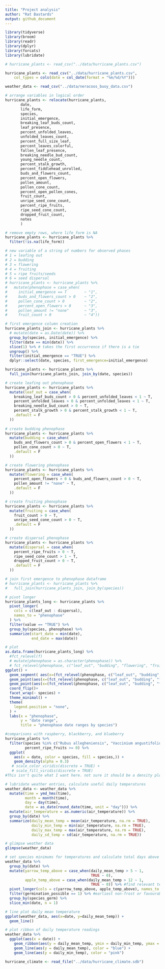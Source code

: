 ```yaml
---
title: "Project analysis"
author: "Rat Bastards"
output: github_document
---
```


```r
library(tidyverse)
library(broom)
library(readr)
library(dplyr)
library(forcats)
library(lubridate)
```

```r
# hurricane_plants <- read_csv("../data/hurricane_plants.csv")

hurricane_plants <- read_csv("../data/hurricane_plants.csv", 
    col_types = cols(date = col_date(format = "%m/%d/%Y")))

weather_data <- read_csv("../data/neracoos_buoy_data.csv")
```

```r
# arrange variables in logical order
hurricane_plants <- relocate(hurricane_plants, 
       date, 
       life_form, 
       species, 
       initial_emergence,
       breaking_leaf_buds_count,
       leaf_presence,
       percent_unfolded_leaves,
       unfolded_leaves_count,
       percent_full_size_leaf,
       percent_leaves_colorful,
       fallen_leaf_presence,
       breaking_needle_bud_count,
       young_needle_count,
       percent_stalk_growth,
       percent_fiddlehead_unrolled,
       buds_and_flowers_count,
       percent_open_flowers,
       pollen_amount,
       pollen_cone_count,
       percent_open_pollen_cones,
       fruit_count,
       unripe_seed_cone_count, 
       percent_ripe_fruits,
       ripe_seed_cone_count,
       dropped_fruit_count,
       notes
       )

# remove empty rows, where life_form is NA 
hurricane_plants <- hurricane_plants %>% 
  filter(!is.na(life_form))
```

```r
# new variable of a string of numbers for observed phases
# 1 = leafing out
# 2 = budding
# 3 = flowering
# 4 = fruiting
# 5 = ripe fruits/seeds
# 6 = seed dispersal
# hurricane_plants <- hurricane_plants %>%
#   mutate(phenophase = case_when(
#     initial_emergence == T        ~ "1",
#     buds_and_flowers_count > 0    ~ "2",
#     pollen_cone_count > 0         ~ "2",
#     percent_open_flowers > 0      ~ "3",
#     pollen_amount != "none"       ~ "3",
#     fruit_count > 0               ~ "4"))

# first emergence column creation
hurricane_plants_join <- hurricane_plants %>%
  # mutate(date = as.Date(date)) %>%
  group_by(species, initial_emergence) %>% 
  filter(date == min(date)) %>% 
  slice(1) %>% # takes the first occurrence if there is a tie
  ungroup() %>%
  filter(initial_emergence == "TRUE") %>%
  dplyr::select(date, species, first_emergence=initial_emergence)

hurricane_plants <- hurricane_plants %>%
  full_join(hurricane_plants_join, join_by(date, species))
```

```r
# create leafing out phenophase
hurricane_plants <- hurricane_plants %>%
  mutate(leaf_out = case_when(
    breaking_leaf_buds_count > 0 & percent_unfolded_leaves < 1 ~ T,
    percent_unfolded_leaves > 0 & percent_unfolded_leaves < 1 ~ T,
    breaking_needle_bud_count > 0 ~ T,
    percent_stalk_growth > 0 & percent_stalk_growth < 1 ~ T,
    .default = F
  ))
  
# create budding phenophase
hurricane_plants <- hurricane_plants %>%
  mutate(budding = case_when(
    buds_and_flowers_count > 0 & percent_open_flowers < 1 ~ T,
    pollen_cone_count > 0 ~ T,
    .default = F
  ))

# create flowering phenophase
hurricane_plants <- hurricane_plants %>%
  mutate(flowering = case_when(
    percent_open_flowers > 0 & buds_and_flowers_count > 0 ~ T,
    pollen_amount != "none" ~ T,
    .default = F
  ))

# create fruiting phenophase
hurricane_plants <- hurricane_plants %>%
  mutate(fruiting = case_when(
    fruit_count > 0 ~ T,
    unripe_seed_cone_count > 0 ~ T,
    .default = F
  ))

# create dispersal phenophase
hurricane_plants <- hurricane_plants %>%
  mutate(dispersal = case_when(
    percent_ripe_fruits > 0 ~ T,
    ripe_seed_cone_count > 1 ~ T,
    dropped_fruit_count > 0 ~ T,
    .default = F
  ))
```

```r
# join first emergence to phenophase dataframe
# hurricane_plants <- hurricane_plants %>%
#   full_join(hurricane_plants_join, join_by(species))

# pivot longer
hurricane_plants_long <- hurricane_plants %>%
  pivot_longer(
    cols = c(leaf_out : dispersal), 
    names_to = "phenophase"
  ) %>%
  filter(value == "TRUE") %>%
  group_by(species, phenophase) %>%
  summarize(start_date = min(date), 
            end_date = max(date))

# plot
as.data.frame(hurricane_plants_long) %>%
  #fct_relevel(f) 
  # mutate(phenophase = as.character(phenophase)) %>%
  # fct_relevel(phenophase, c("leaf_out", "budding", "flowering", "fruiting", "dispersal")) %>%
ggplot() +
  geom_segment( aes(x=(fct_relevel(phenophase, c("leaf_out", "budding", "flowering", "fruiting", "dispersal"))), xend=(fct_relevel(phenophase, c("leaf_out", "budding", "flowering", "fruiting", "dispersal"))), y=start_date, yend=end_date), color="grey") +
  geom_point(aes(x=(fct_relevel(phenophase, c("leaf_out", "budding", "flowering", "fruiting", "dispersal"))), y=start_date), color=rgb(0.2,0.7,0.1,0.5), size=3 ) +
  geom_point(aes(x=(fct_relevel(phenophase, c("leaf_out", "budding", "flowering", "fruiting", "dispersal"))), y=end_date), color=rgb(0.7,0.2,0.1,0.5), size=3 ) +
  coord_flip()+
  facet_wrap(~ species) +
  theme_minimal() +
  theme(
    legend.position = "none",
  ) +
  labs(x = "phenophase",
       y = "date range",
       title = "phenophase date ranges by species")
```
```r
#comparisons with raspberry, blackberry, and blueberry
hurricane_plants %>%
  filter(species %in% c("Rubus allegheniensis", "Vaccinium angustifolium", "Rubus idaeus"),
         percent_ripe_fruits >= 0) %>%
  ggplot(
    aes(x = date, color = species, fill = species,)) +
    geom_density(alpha = 0.3)
   # scale_color_viridis(discrete = TRUE) +
   # scale_fill_viridis(discrete = TRUE)
#This isn't quite what I want here. not sure it should be a density plot cuz i wanna specify that the y axis should be percent ripe fruit. Maybe it should be a histogram instead? R is hard.
```


```r
# lubridate weather entries, calculate useful daily temperatures
weather_data <- weather_data %>%
  mutate(time = ymd_hms(time),
         month = month(time),
         day = day(time),
         date = as_date(round_date(time, unit = "day"))) %>%
  mutate(air_temperature = as.numeric(air_temperature)) %>%
  group_by(date) %>%
  summarize(daily_mean_temp = mean(air_temperature, na.rm = TRUE),
            daily_min_temp = min(air_temperature, na.rm = TRUE),
            daily_max_temp = max(air_temperature, na.rm = TRUE),
            daily_sd_temp = sd(air_temperature, na.rm = TRUE))

# glimpse weather data
glimpse(weather_data)
```

```r
# set species minimums for temperatures and calculate total days above "frosts"
weather_data %>%
  group_by(date) %>%
  mutate(yarrow_temp_above = case_when(daily_mean_temp > 5 ~ 1, 
                                       TRUE ~ 0),
         apple_temp_above = case_when(daily_mean_temp > 12 ~ 1, 
                                       TRUE ~ 0)) %>% #find relevant temperatures, name by species, and join to hurricane_plants by this variable (dates after critical period)
  pivot_longer(cols = c(yarrow_temp_above, apple_temp_above), names_to = "species_germ", values_to = "germination_possible") %>%
  filter(germination_possible == 1) %>% #earliest non-frost or favourable germination date
  group_by(species_germ) %>%
  slice_min(date, n = 1)
```

```r
# line plot daily mean temperature
ggplot(weather_data, aes(x=date, y=daily_mean_temp)) +
  geom_line() 
```

```r
# plot ribbon of daily temperature readings
weather_data %>%
  ggplot(aes(x = date)) +
    geom_ribbon(aes(y = daily_mean_temp, ymin = daily_min_temp, ymax = daily_max_temp), alpha = 0.3) +
    geom_line(aes(y = daily_mean_temp), color = "blue") +
    geom_line(aes(y = daily_min_temp), color = "pink") 
```

```r
hurricane_climate <- read_file("../data/hurricane_climate.sdb")
```

